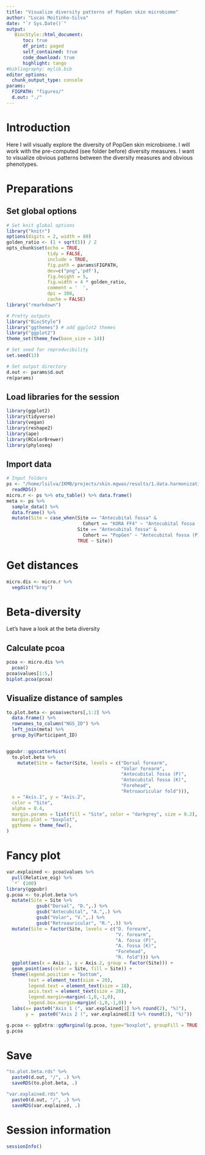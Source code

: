 ```yaml
---
title: "Visualize diversity patterns of PopGen skin microbiome"
author: "Lucas Moitinho-Silva"
date: "`r Sys.Date()`"
output:
   BiocStyle::html_document:
      toc: true
      df_print: paged
      self_contained: true
      code_download: true
      highlight: tango
#bibliography: mylib.bib
editor_options:
  chunk_output_type: console
params:
  FIGPATH: "figures/"
  d.out: "./"
---
```



# Introduction

Here I will visually explore the diversity of PopGen skin microbiome. I will work with the pre-computed (see folder before) diversity measures. I want to visualize obvious patterns between the diversity measures and obvious phenotypes.

# Preparations

## Set global options

```r
# Set knit global options
library("knitr")
options(digits = 2, width = 80)
golden_ratio <- (1 + sqrt(5)) / 2
opts_chunk$set(echo = TRUE,
               tidy = FALSE,
               include = TRUE,
               fig.path = params$FIGPATH,
               dev=c("png",'pdf'),
               fig.height = 5,
               fig.width = 4 * golden_ratio,
               comment = '  ',
               dpi = 300,
               cache = FALSE)
library("rmarkdown")

# Pretty outputs
library("BiocStyle")
library("ggthemes") # add ggplot2 themes
library("ggplot2")
theme_set(theme_few(base_size = 14))

# Set seed for reproducibility
set.seed(13)

# Set output directory
d.out <- params$d.out
rm(params)
```


## Load libraries for the session

```r
library(ggplot2)
library(tidyverse)
library(vegan)
library(reshape2)
library(ape)
library(RColorBrewer)
library(phyloseq)
```

## Import data
```r
# Input folders
ps <- "/home/lsilva/IKMB/projects/skin.mgwas/results/1.data.harmonization/3.microbiome.harmonized/phyloseq.rarefied.rds" %>% 
  readRDS()
micro.r <- ps %>% otu_table() %>% data.frame()
meta <- ps %>%
  sample_data() %>% 
  data.frame() %>% 
  mutate(Site = case_when(Site == "Antecubital fossa" & 
                            Cohort == "KORA FF4" ~ "Antecubital fossa (K)",
                          Site == "Antecubital fossa" & 
                            Cohort == "PopGen" ~ "Antecubital fossa (P)",
                          TRUE ~ Site))
```


# Get distances

```r
micro.dis <- micro.r %>%
  vegdist("bray")
```

# Beta-diversity

Let's have a look at the beta diversity

## Calculate pcoa
```r
pcoa <- micro.dis %>% 
  pcoa()
pcoa$values[1:5,]
biplot.pcoa(pcoa)
```

## Visualize distance of samples
```r

to.plot.beta <- pcoa$vectors[,1:2] %>%
  data.frame() %>% 
  rownames_to_column("NGS_ID") %>% 
  left_join(meta) %>%
  group_by(Participant_ID)


ggpubr::ggscatterhist(
  to.plot.beta %>% 
    mutate(Site = factor(Site, levels = c("Dorsal forearm",
                                          "Volar forearm",
                                          "Antecubital fossa (P)",
                                          "Antecubital fossa (K)",
                                          "Forehead",
                                          "Retroauricular fold"))),
  x = "Axis.1", y = "Axis.2",
  color = "Site",
  alpha = 0.4,
  margin.params = list(fill = "Site", color = "darkgrey", size = 0.2),
  margin.plot = "boxplot",
  ggtheme = theme_few(),
)

```


# Fancy plot

```r
var.explained <- pcoa$values %>% 
  pull(Relative_eig) %>% 
  `*` (100)
library(ggpubr)
g.pcoa <- to.plot.beta %>% 
  mutate(Site = Site %>%
           gsub("Dorsal", "D.",.) %>% 
           gsub("Antecubital", "A.",.) %>% 
           gsub("Volar", "V.",.) %>% 
           gsub("Retroauricular", "R.",.)) %>% 
  mutate(Site = factor(Site, levels = c("D. forearm",
                                        "V. forearm",
                                        "A. fossa (P)",
                                        "A. fossa (K)",
                                        "Forehead",
                                        "R. fold"))) %>% 
  ggplot(aes(x = Axis.1, y = Axis.2, group = factor(Site))) +
  geom_point(aes(color = Site, fill = Site)) +
  theme(legend.position = "bottom",
        text = element_text(size = 20),
        legend.text = element_text(size = 18),
        axis.text = element_text(size = 20),
        legend.margin=margin(-1,0,-1,0),
        legend.box.margin=margin(-1,0,-1,0)) +
  labs(x= paste0("Axis 1 (", var.explained[1] %>% round(2), "%)"),
       y =  paste0("Axis 2 (", var.explained[2] %>% round(2), "%)"))

g.pcoa <- ggExtra::ggMarginal(g.pcoa, type="boxplot", groupFill = TRUE,groupColour = T) 
g.pcoa
```

# Save

```r
"to.plot.beta.rds" %>%  
  paste0(d.out, "/", .) %>% 
  saveRDS(to.plot.beta, .)

"var.explained.rds" %>%  
  paste0(d.out, "/", .) %>% 
  saveRDS(var.explained, .)
```



# Session information

```r
sessionInfo()
```
